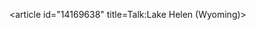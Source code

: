 <article id="14169638" title=Talk:Lake Helen (Wyoming)>
	<talkpage id="14169638" title="Talk:Lake Helen (Wyoming)">
{{WikiProject United States|class=stub|importance=low|WY=Yes|WY-importance=}}
{{Lake project|class=stub|importance=}}
	</talkpage>
</article>